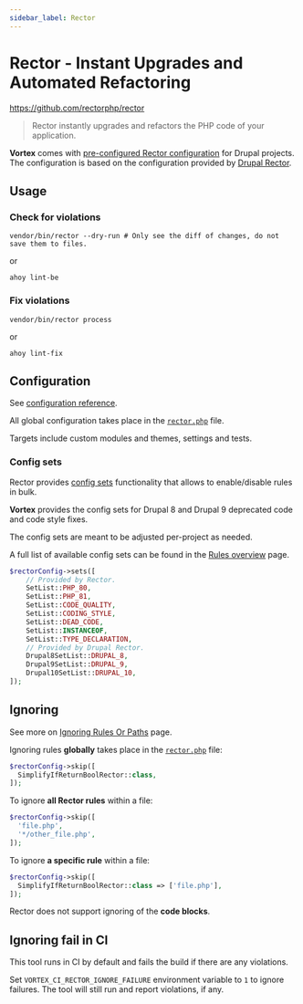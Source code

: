 ```yaml
---
sidebar_label: Rector
---
```


# Rector - Instant Upgrades and Automated Refactoring

https://github.com/rectorphp/rector

> Rector instantly upgrades and refactors the PHP code of your application.

**Vortex** comes with [pre-configured Rector configuration](https://github.com/drevops/vortex/blob/develop/rector.php)
for Drupal projects. The configuration is based on
the configuration provided
by [Drupal Rector](https://github.com/palantirnet/drupal-rector).

## Usage

### Check for violations

```shell
vendor/bin/rector --dry-run # Only see the diff of changes, do not save them to files.
```
or
```shell
ahoy lint-be
```

### Fix violations

```shell
vendor/bin/rector process
```
or
```shell
ahoy lint-fix
```

## Configuration

See [configuration reference](https://getrector.com/documentation).

All global configuration takes place in
the [`rector.php`](https://github.com/drevops/vortex/blob/develop/rector.php)
file.

Targets include custom modules and themes, settings and tests.

### Config sets

Rector provides [config sets](https://getrector.com/documentation/set-lists)
functionality that allows to enable/disable rules in bulk.

**Vortex** provides the config sets for Drupal 8 and Drupal 9 deprecated code and
code style fixes.

The config sets are meant to be adjusted per-project as needed.

A full list of available config sets can be found in
the [Rules overview](https://getrector.com/documentation/rules-overview) page.

```php
$rectorConfig->sets([
    // Provided by Rector.
    SetList::PHP_80,
    SetList::PHP_81,
    SetList::CODE_QUALITY,
    SetList::CODING_STYLE,
    SetList::DEAD_CODE,
    SetList::INSTANCEOF,
    SetList::TYPE_DECLARATION,
    // Provided by Drupal Rector.
    Drupal8SetList::DRUPAL_8,
    Drupal9SetList::DRUPAL_9,
    Drupal10SetList::DRUPAL_10,
]);
```

## Ignoring

See more
on [Ignoring Rules Or Paths](https://getrector.com/documentation/ignoring-rules-or-paths)
page.

Ignoring rules **globally** takes place in
the [`rector.php`](https://github.com/drevops/vortex/blob/develop/rector.php) file:

```php
$rectorConfig->skip([
  SimplifyIfReturnBoolRector::class,
]);
```

To ignore **all Rector rules** within a file:
```php
$rectorConfig->skip([
  'file.php',
  '*/other_file.php',
]);
```

To ignore **a specific rule** within a file:
```php
$rectorConfig->skip([
  SimplifyIfReturnBoolRector::class => ['file.php'],
]);
```

Rector does not support ignoring of the **code blocks**.

## Ignoring fail in CI

This tool runs in CI by default and fails the build if there are any violations.

Set `VORTEX_CI_RECTOR_IGNORE_FAILURE` environment variable to `1` to ignore
failures. The tool will still run and report violations, if any.
